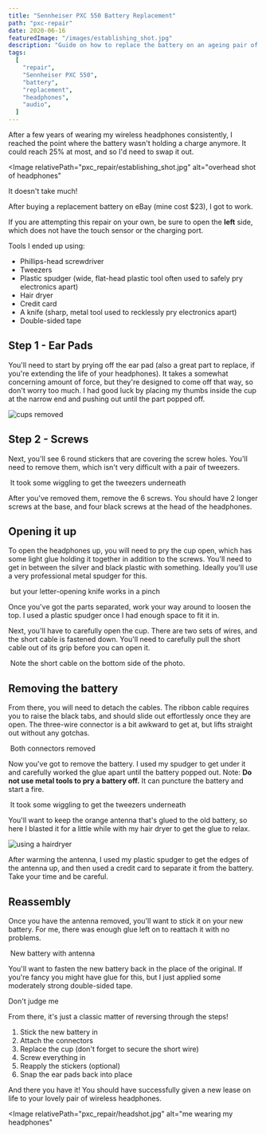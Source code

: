 ```yaml
---
title: "Sennheiser PXC 550 Battery Replacement"
path: "pxc-repair"
date: 2020-06-16
featuredImage: "/images/establishing_shot.jpg"
description: "Guide on how to replace the battery on an ageing pair of headphones"
tags:
  [
    "repair",
    "Sennheiser PXC 550",
    "battery",
    "replacement",
    "headphones",
    "audio",
  ]
---
```



After a few years of wearing my wireless headphones consistently, I reached the point where the battery wasn't holding a charge anymore. It could reach 25% at most, and so I'd need to swap it out.

<Image
  relativePath="pxc_repair/establishing_shot.jpg"
  alt="overhead shot of headphones"
>
  It doesn't take much!
</Image>

<!-- prettier-ignore -->
After buying a replacement battery on eBay (mine cost <span>&dollar;</span>23), I got to work.

If you are attempting this repair on your own, be sure to open the **left** side, which does not have the touch sensor or the charging port.

Tools I ended up using:

- Phillips-head screwdriver
- Tweezers
- Plastic spudger (wide, flat-head plastic tool often used to safely pry electronics apart)
- Hair dryer
- Credit card
- A knife (sharp, metal tool used to recklessly pry electronics apart)
- Double-sided tape

## Step 1 - Ear Pads

You'll need to start by prying off the ear pad (also a great part to replace, if you're extending the life of your headphones). It takes a somewhat concerning amount of force, but they're designed to come off that way, so don't worry too much. I had good luck by placing my thumbs inside the cup at the narrow end and pushing out until the part popped off.

<Image relativePath="pxc_repair/cup_removed.jpg" alt="cups removed" />

## Step 2 - Screws

Next, you'll see 6 round stickers that are covering the screw holes. You'll need to remove them, which isn't very difficult with a pair of tweezers.

<Image relativePath="pxc_repair/removing_stickers.jpg">
  It took some wiggling to get the tweezers underneath
</Image>

After you've removed them, remove the 6 screws. You should have 2 longer screws at the base, and four black screws at the head of the headphones.

## Opening it up

To open the headphones up, you will need to pry the cup open, which has some light glue holding it together in addition to the screws. You'll need to get in between the silver and black plastic with something. Ideally you'll use a very professional metal spudger for this.

<Image relativePath="pxc_repair/prying_open.jpg">
  but your letter-opening knife works in a pinch
</Image>

Once you've got the parts separated, work your way around to loosen the top. I used a plastic spudger once I had enough space to fit it in.

Next, you'll have to carefully open the cup. There are two sets of wires, and the short cable is fastened down. You'll need to carefully pull the short cable out of its grip before you can open it.

<Image relativePath="pxc_repair/opened_up.jpg">
  Note the short cable on the bottom side of the photo.
</Image>

## Removing the battery

From there, you will need to detach the cables. The ribbon cable requires you to raise the black tabs, and should slide out effortlessly once they are open. The three-wire connector is a bit awkward to get at, but lifts straight out without any gotchas.

<Image relativePath="pxc_repair/connectors_open.jpg">
  Both connectors removed
</Image>

Now you've got to remove the battery. I used my spudger to get under it and carefully worked the glue apart until the battery popped out. Note: <strong>Do not use metal tools to pry a battery off.</strong> It can puncture the battery and start a fire.

<Image relativePath="pxc_repair/battery_removed.jpg">
  It took some wiggling to get the tweezers underneath
</Image>

You'll want to keep the orange antenna that's glued to the old battery, so here I blasted it for a little while with my hair dryer to get the glue to relax.

<Image relativePath="pxc_repair/hairdryer.jpg" alt="using a hairdryer"></Image>

After warming the antenna, I used my plastic spudger to get the edges of the antenna up, and then used a credit card to separate it from the battery. Take your time and be careful.

## Reassembly

Once you have the antenna removed, you'll want to stick it on your new battery. For me, there was enough glue left on to reattach it with no problems.

<Image relativePath="pxc_repair/new_battery.jpg">
  New battery with antenna
</Image>

You'll want to fasten the new battery back in the place of the original. If you're fancy you might have glue for this, but I just applied some moderately strong double-sided tape.

<Image relativePath="pxc_repair/tape.jpg">Don't judge me</Image>

From there, it's just a classic matter of reversing through the steps!

1. Stick the new battery in
2. Attach the connectors
3. Replace the cup (don't forget to secure the short wire)
4. Screw everything in
5. Reapply the stickers (optional)
6. Snap the ear pads back into place

And there you have it! You should have successfully given a new lease on life to your lovely pair of wireless headphones.

<Image
  relativePath="pxc_repair/headshot.jpg"
  alt="me wearing my headphones"
></Image>
